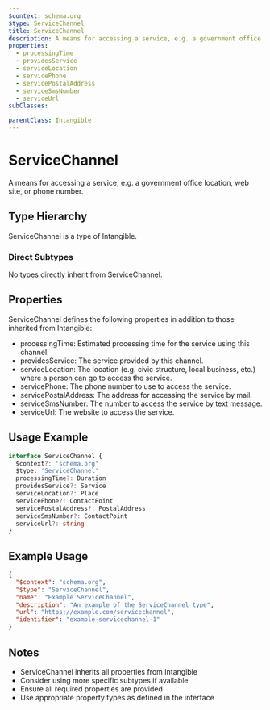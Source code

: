 ```yaml
---
$context: schema.org
$type: ServiceChannel
title: ServiceChannel
description: A means for accessing a service, e.g. a government office location, web site, or phone number.
properties:
  - processingTime
  - providesService
  - serviceLocation
  - servicePhone
  - servicePostalAddress
  - serviceSmsNumber
  - serviceUrl
subClasses:

parentClass: Intangible
---
```


# ServiceChannel

A means for accessing a service, e.g. a government office location, web site, or phone number.

## Type Hierarchy

ServiceChannel is a type of Intangible.

### Direct Subtypes

No types directly inherit from ServiceChannel.

## Properties

ServiceChannel defines the following properties in addition to those inherited from Intangible:

- processingTime: Estimated processing time for the service using this channel.
- providesService: The service provided by this channel.
- serviceLocation: The location (e.g. civic structure, local business, etc.) where a person can go to access the service.
- servicePhone: The phone number to use to access the service.
- servicePostalAddress: The address for accessing the service by mail.
- serviceSmsNumber: The number to access the service by text message.
- serviceUrl: The website to access the service.

## Usage Example

```typescript
interface ServiceChannel {
  $context?: 'schema.org'
  $type: 'ServiceChannel'
  processingTime?: Duration
  providesService?: Service
  serviceLocation?: Place
  servicePhone?: ContactPoint
  servicePostalAddress?: PostalAddress
  serviceSmsNumber?: ContactPoint
  serviceUrl?: string
}
```

## Example Usage

```json
{
  "$context": "schema.org",
  "$type": "ServiceChannel",
  "name": "Example ServiceChannel",
  "description": "An example of the ServiceChannel type",
  "url": "https://example.com/servicechannel",
  "identifier": "example-servicechannel-1"
}
```

## Notes

- ServiceChannel inherits all properties from Intangible
- Consider using more specific subtypes if available
- Ensure all required properties are provided
- Use appropriate property types as defined in the interface
